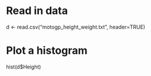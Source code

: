 
# Read in data
d <- read.csv("motogp_height_weight.txt", header=TRUE)

# Plot a histogram
hist(d$Height)


